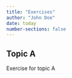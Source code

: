 ```yaml
---
title: "Exercises"
author: "John Doe"
date: today
number-sections: false
---
```


## Topic A

Exercise for topic A